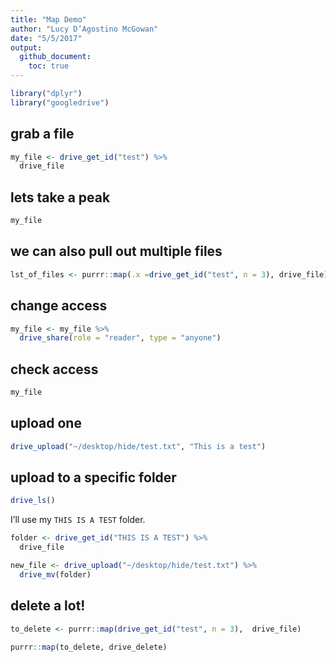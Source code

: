 ```yaml
---
title: "Map Demo"
author: "Lucy D’Agostino McGowan"
date: "5/5/2017"
output: 
  github_document:
    toc: true
---
```


```r
library("dplyr")
library("googledrive")
```

## grab a file
```r
my_file <- drive_get_id("test") %>%
  drive_file
```

## lets take a peak
```r
my_file
```


## we can also pull out multiple files
```r
lst_of_files <- purrr::map(.x =drive_get_id("test", n = 3), drive_file) 
```

## change access
```r
my_file <- my_file %>%
  drive_share(role = "reader", type = "anyone")
```

## check access
```r
my_file
```

## upload one
```r
drive_upload("~/desktop/hide/test.txt", "This is a test")
```

## upload to a specific folder
```r
drive_ls()
```

I'll use my `THIS IS A TEST` folder.

```r
folder <- drive_get_id("THIS IS A TEST") %>%
  drive_file
```


```r
new_file <- drive_upload("~/desktop/hide/test.txt") %>%
  drive_mv(folder)
```

## delete a lot!

```r
to_delete <- purrr::map(drive_get_id("test", n = 3),  drive_file)
 
purrr::map(to_delete, drive_delete)
```

